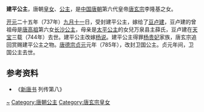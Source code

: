 {{東亞女性歷史人物
| 名稱=卫国公主
| 身份=[[唐朝|唐朝]]公主
| 畫像=
| 說明=
| 姓=李
| 封爵=[[公主|公主]]
| 位號=
| 封號=建平公主、卫国公主
| 出生年=
| 婚年=
| 逝世年=
| 諡號=
| 墳墓=
| 父親=[[唐玄宗|唐玄宗]]李隆基
| 夫=豆卢建、杨说
|}}
'''建平公主'''，唐朝[[皇女|皇女]]、[[公主|公主]]，是[[中国|中国]][[唐朝|唐朝]]第六代皇帝[[唐玄宗|唐玄宗]]李隆基之女。

[[开元|开元]]二十五年（737年）[[九月十一|九月十一]]日，受封建平公主，嫁给了[[豆卢建|豆卢建]]，豆卢建的曾祖母是[[李渊|唐高祖]]第六女[[长沙公主|长沙公主]]，母亲是[[太平公主|太平公主]]的女兒万泉县主薛氏，豆卢建在[[天宝_(唐朝)|天宝]]三载（744年）去世。建平公主改嫁[[杨说|杨说]]。建平公主得罪[[杨贵妃|杨贵妃]]家族，唐玄宗追回赏赐建平公主之物。[[唐德宗|唐德宗]][[貞元_(唐朝)|贞元]]元年（785年），改封卫国公主。贞元年间，卫国公主去世。  

== 参考资料 ==
*《[[新唐书|新唐书]] 列传第八》
{{唐玄宗皇室}}
[[Category:李姓|~]]
[[Category:唐朝公主|Category:唐朝公主]]
[[Category:唐玄宗皇女|Category:唐玄宗皇女]]